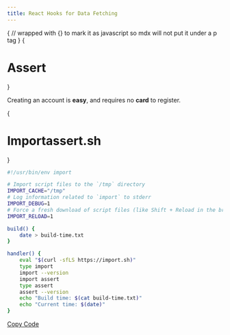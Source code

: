 ```yaml
---
title: React Hooks for Data Fetching
---
```



{
// wrapped with {} to mark it as javascript so mdx will not put it under a p tag
}
{<h1 className="inline-block pb-0 text-transparent bg-clip-text bg-gradient-to-r from-white to-teal-300">Assert</h1>}

<Callout emoji="✅">
 Creating an account is <strong>easy</strong>, and requires no <strong>card</strong> to <CustomLink href="http://localhost:3333/auth/register">register</CustomLink>.
</Callout>

{<h1 className="text-gray-400">Importassert.sh</h1>}

```bash
#!/usr/bin/env import

# Import script files to the `/tmp` directory
IMPORT_CACHE="/tmp"
# Log information related to `import` to stderr
IMPORT_DEBUG=1
# Force a fresh download of script files (like Shift + Reload in the browser)
IMPORT_RELOAD=1

build() {
    date > build-time.txt
}

handler() {
    eval "$(curl -sfLS https://import.sh)"
    type import
    import --version
    import assert
    type assert 
    assert --version
    echo "Build time: $(cat build-time.txt)"
	echo "Current time: $(date)"
}
```

[Copy Code](/examples/basic)

